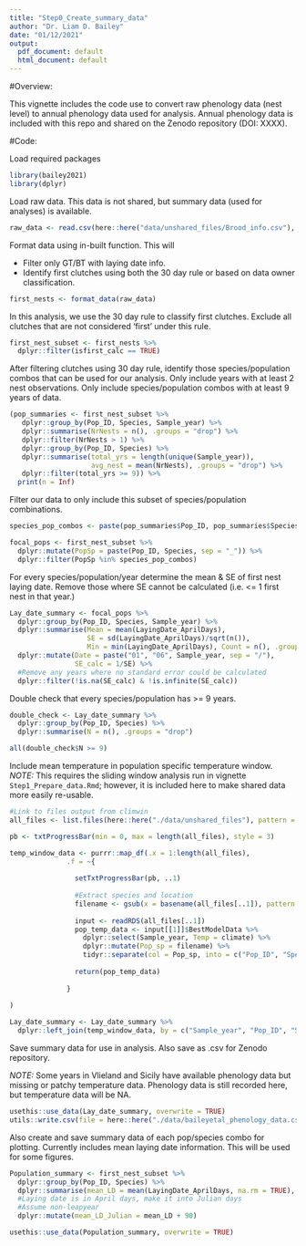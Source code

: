 ```yaml
---
title: "Step0_Create_summary_data"
author: "Dr. Liam D. Bailey"
date: "01/12/2021"
output:
  pdf_document: default
  html_document: default
---
```


#Overview:

This vignette includes the code use to convert raw phenology data (nest level) to annual phenology data used for analysis. Annual phenology data is included with this repo and shared on the Zenodo repository (DOI: XXXX).

#Code:

Load required packages

```r

library(bailey2021)
library(dplyr)

```

Load raw data. This data is not shared, but summary data (used for analyses) is available.

```r

raw_data <- read.csv(here::here("data/unshared_files/Brood_info.csv"), header = TRUE, sep = ",", stringsAsFactors = FALSE)

```

Format data using in-built function. This will

- Filter only GT/BT with laying date info.
- Identify first clutches using both the 30 day rule or based on data owner classification.

```r

first_nests <- format_data(raw_data)

```

In this analysis, we use the 30 day rule to classify first clutches. Exclude all clutches that are not considered 'first' under this rule.

```r

first_nest_subset <- first_nests %>%
  dplyr::filter(isfirst_calc == TRUE)

```

After filtering clutches using 30 day rule, identify those species/population combos that can be used for our analysis. Only include years with at least 2 nest observations. Only include species/population combos with at least 9 years of data.

```r

(pop_summaries <- first_nest_subset %>%
   dplyr::group_by(Pop_ID, Species, Sample_year) %>%
   dplyr::summarise(NrNests = n(), .groups = "drop") %>%
   dplyr::filter(NrNests > 1) %>%
   dplyr::group_by(Pop_ID, Species) %>%
   dplyr::summarise(total_yrs = length(unique(Sample_year)),
                    avg_nest = mean(NrNests), .groups = "drop") %>%
   dplyr::filter(total_yrs >= 9)) %>% 
  print(n = Inf)

```

Filter our data to only include this subset of species/population combinations.

```r

species_pop_combos <- paste(pop_summaries$Pop_ID, pop_summaries$Species, sep = "_")

focal_pops <- first_nest_subset %>% 
  dplyr::mutate(PopSp = paste(Pop_ID, Species, sep = "_")) %>% 
  dplyr::filter(PopSp %in% species_pop_combos)

```

For every species/population/year determine the mean & SE of first nest laying date. Remove those where SE cannot be calculated (i.e. <= 1 first nest in that year.)

```r

Lay_date_summary <- focal_pops %>%
  dplyr::group_by(Pop_ID, Species, Sample_year) %>%
  dplyr::summarise(Mean = mean(LayingDate_AprilDays),
                   SE = sd(LayingDate_AprilDays)/sqrt(n()),
                   Min = min(LayingDate_AprilDays), Count = n(), .groups = "drop") %>%
  dplyr::mutate(Date = paste("01", "06", Sample_year, sep = "/"),
                SE_calc = 1/SE) %>%
  #Remove any years where no standard error could be calculated
  dplyr::filter(!is.na(SE_calc) & !is.infinite(SE_calc))

```

Double check that every species/population has >= 9 years.

```r

double_check <- Lay_date_summary %>% 
  dplyr::group_by(Pop_ID, Species) %>% 
  dplyr::summarise(N = n(), .groups = "drop")

all(double_check$N >= 9)

```

Include mean temperature in population specific temperature window. *NOTE:* This requires the sliding window analysis run in vignette `Step1_Prepare_data.Rmd`; however, it is included here to make shared data more easily re-usable.

```r

#Link to files output from climwin
all_files <- list.files(here::here("./data/unshared_files"), pattern = "[GT|BT].RDS", full.names = TRUE)

pb <- txtProgressBar(min = 0, max = length(all_files), style = 3)

temp_window_data <- purrr::map_df(.x = 1:length(all_files),
              .f = ~{
                
                setTxtProgressBar(pb, ..1)
                
                #Extract species and location
                filename <- gsub(x = basename(all_files[..1]), pattern = ".RDS", replacement = "")
                
                input <- readRDS(all_files[..1])
                pop_temp_data <- input[[1]]$BestModelData %>% 
                  dplyr::select(Sample_year, Temp = climate) %>% 
                  dplyr::mutate(Pop_sp = filename) %>% 
                  tidyr::separate(col = Pop_sp, into = c("Pop_ID", "Species"))
                
                return(pop_temp_data)
                
              }
              
)

Lay_date_summary <- Lay_date_summary %>% 
  dplyr::left_join(temp_window_data, by = c("Sample_year", "Pop_ID", "Species"))

```

Save summary data for use in analysis. Also save as .csv for Zenodo repository.

*NOTE:* Some years in Vlieland and Sicily have available phenology data but missing or patchy temperature data. Phenology data is still recorded here, but temperature data will be NA.

```r

usethis::use_data(Lay_date_summary, overwrite = TRUE)
utils::write.csv(file = here::here("./data/baileyetal_phenology_data.csv"), Lay_date_summary, row.names = FALSE)

```

Also create and save summary data of each pop/species combo for plotting. Currently includes mean laying date information. This will be used for some figures.

```r

Population_summary <- first_nest_subset %>% 
  dplyr::group_by(Pop_ID, Species) %>% 
  dplyr::summarise(mean_LD = mean(LayingDate_AprilDays, na.rm = TRUE), .groups = "drop") %>% 
  #Laying date is in April days, make it into Julian days
  #Assume non-leapyear
  dplyr::mutate(mean_LD_Julian = mean_LD + 90)

usethis::use_data(Population_summary, overwrite = TRUE)

```
